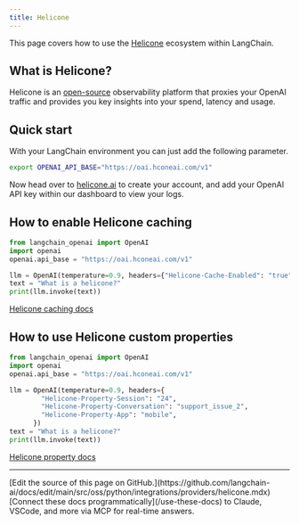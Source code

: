 ```yaml
---
title: Helicone
---
```


This page covers how to use the [Helicone](https://helicone.ai) ecosystem within LangChain.

## What is Helicone?

Helicone is an [open-source](https://github.com/Helicone/helicone) observability platform that proxies your OpenAI traffic and provides you key insights into your spend, latency and usage.


## Quick start

With your LangChain environment you can just add the following parameter.

```bash
export OPENAI_API_BASE="https://oai.hconeai.com/v1"
```

Now head over to [helicone.ai](https://www.helicone.ai/signup) to create your account, and add your OpenAI API key within our dashboard to view your logs.


## How to enable Helicone caching

```python
from langchain_openai import OpenAI
import openai
openai.api_base = "https://oai.hconeai.com/v1"

llm = OpenAI(temperature=0.9, headers={"Helicone-Cache-Enabled": "true"})
text = "What is a helicone?"
print(llm.invoke(text))
```

[Helicone caching docs](https://docs.helicone.ai/advanced-usage/caching)

## How to use Helicone custom properties

```python
from langchain_openai import OpenAI
import openai
openai.api_base = "https://oai.hconeai.com/v1"

llm = OpenAI(temperature=0.9, headers={
        "Helicone-Property-Session": "24",
        "Helicone-Property-Conversation": "support_issue_2",
        "Helicone-Property-App": "mobile",
      })
text = "What is a helicone?"
print(llm.invoke(text))
```

[Helicone property docs](https://docs.helicone.ai/advanced-usage/custom-properties)

---

<Callout icon="pen-to-square" iconType="regular">
    [Edit the source of this page on GitHub.](https://github.com/langchain-ai/docs/edit/main/src/oss/python/integrations/providers/helicone.mdx)
</Callout>
<Tip icon="terminal" iconType="regular">
    [Connect these docs programmatically](/use-these-docs) to Claude, VSCode, and more via MCP for    real-time answers.
</Tip>
